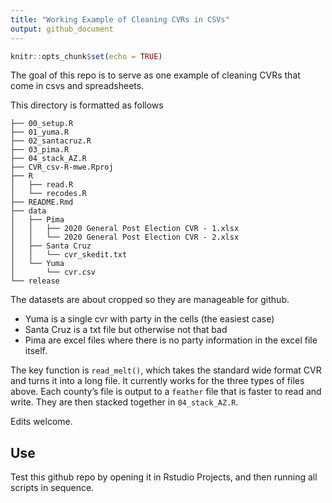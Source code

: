```yaml
---
title: "Working Example of Cleaning CVRs in CSVs"
output: github_document
---
```


```r
knitr::opts_chunk$set(echo = TRUE)
```

The goal of this repo is to serve as one example of cleaning CVRs that come in csvs and spreadsheets.

This directory is formatted as follows

```
├── 00_setup.R
├── 01_yuma.R
├── 02_santacruz.R
├── 03_pima.R
├── 04_stack_AZ.R
├── CVR_csv-R-mwe.Rproj
├── R
│   ├── read.R
│   └── recodes.R
├── README.Rmd
├── data
│   ├── Pima
│   │   ├── 2020 General Post Election CVR - 1.xlsx
│   │   └── 2020 General Post Election CVR - 2.xlsx
│   ├── Santa Cruz
│   │   └── cvr_skedit.txt
│   └── Yuma
│       └── cvr.csv
└── release
```

The datasets are about cropped so they are manageable for github.

- Yuma is a single cvr with party in the cells (the easiest case)
- Santa Cruz is a txt file but otherwise not that bad
- Pima are excel files where there is no party information in the excel file itself.

The key function is `read_melt()`, which takes the standard wide format CVR and turns it into a long file. It currently works for the three types of files above. Each county's file is output to a `feather` file that is faster to read and write. They are then stacked together in `04_stack_AZ.R`.

Edits welcome.

## Use

Test this github repo by opening it in Rstudio Projects, and then running all scripts in sequence.